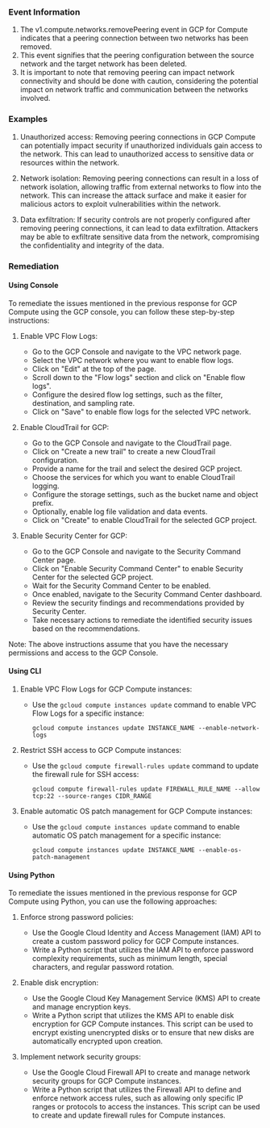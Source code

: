 
### Event Information

1. The v1.compute.networks.removePeering event in GCP for Compute indicates that a peering connection between two networks has been removed.
2. This event signifies that the peering configuration between the source network and the target network has been deleted.
3. It is important to note that removing peering can impact network connectivity and should be done with caution, considering the potential impact on network traffic and communication between the networks involved.


### Examples

1. Unauthorized access: Removing peering connections in GCP Compute can potentially impact security if unauthorized individuals gain access to the network. This can lead to unauthorized access to sensitive data or resources within the network.

2. Network isolation: Removing peering connections can result in a loss of network isolation, allowing traffic from external networks to flow into the network. This can increase the attack surface and make it easier for malicious actors to exploit vulnerabilities within the network.

3. Data exfiltration: If security controls are not properly configured after removing peering connections, it can lead to data exfiltration. Attackers may be able to exfiltrate sensitive data from the network, compromising the confidentiality and integrity of the data.

### Remediation

#### Using Console

To remediate the issues mentioned in the previous response for GCP Compute using the GCP console, you can follow these step-by-step instructions:

1. Enable VPC Flow Logs:
   - Go to the GCP Console and navigate to the VPC network page.
   - Select the VPC network where you want to enable flow logs.
   - Click on "Edit" at the top of the page.
   - Scroll down to the "Flow logs" section and click on "Enable flow logs".
   - Configure the desired flow log settings, such as the filter, destination, and sampling rate.
   - Click on "Save" to enable flow logs for the selected VPC network.

2. Enable CloudTrail for GCP:
   - Go to the GCP Console and navigate to the CloudTrail page.
   - Click on "Create a new trail" to create a new CloudTrail configuration.
   - Provide a name for the trail and select the desired GCP project.
   - Choose the services for which you want to enable CloudTrail logging.
   - Configure the storage settings, such as the bucket name and object prefix.
   - Optionally, enable log file validation and data events.
   - Click on "Create" to enable CloudTrail for the selected GCP project.

3. Enable Security Center for GCP:
   - Go to the GCP Console and navigate to the Security Command Center page.
   - Click on "Enable Security Command Center" to enable Security Center for the selected GCP project.
   - Wait for the Security Command Center to be enabled.
   - Once enabled, navigate to the Security Command Center dashboard.
   - Review the security findings and recommendations provided by Security Center.
   - Take necessary actions to remediate the identified security issues based on the recommendations.

Note: The above instructions assume that you have the necessary permissions and access to the GCP Console.

#### Using CLI

1. Enable VPC Flow Logs for GCP Compute instances:
   - Use the `gcloud compute instances update` command to enable VPC Flow Logs for a specific instance:
     ```
     gcloud compute instances update INSTANCE_NAME --enable-network-logs
     ```

2. Restrict SSH access to GCP Compute instances:
   - Use the `gcloud compute firewall-rules update` command to update the firewall rule for SSH access:
     ```
     gcloud compute firewall-rules update FIREWALL_RULE_NAME --allow tcp:22 --source-ranges CIDR_RANGE
     ```

3. Enable automatic OS patch management for GCP Compute instances:
   - Use the `gcloud compute instances update` command to enable automatic OS patch management for a specific instance:
     ```
     gcloud compute instances update INSTANCE_NAME --enable-os-patch-management
     ```

#### Using Python

To remediate the issues mentioned in the previous response for GCP Compute using Python, you can use the following approaches:

1. Enforce strong password policies:
   - Use the Google Cloud Identity and Access Management (IAM) API to create a custom password policy for GCP Compute instances.
   - Write a Python script that utilizes the IAM API to enforce password complexity requirements, such as minimum length, special characters, and regular password rotation.

2. Enable disk encryption:
   - Use the Google Cloud Key Management Service (KMS) API to create and manage encryption keys.
   - Write a Python script that utilizes the KMS API to enable disk encryption for GCP Compute instances. This script can be used to encrypt existing unencrypted disks or to ensure that new disks are automatically encrypted upon creation.

3. Implement network security groups:
   - Use the Google Cloud Firewall API to create and manage network security groups for GCP Compute instances.
   - Write a Python script that utilizes the Firewall API to define and enforce network access rules, such as allowing only specific IP ranges or protocols to access the instances. This script can be used to create and update firewall rules for Compute instances.

